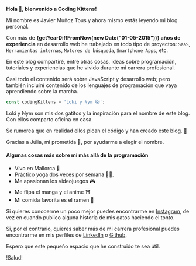 
<Highlight><b class='font-display text-xl text-primary-600 dark:text-primary-100'>Hola 👋, bienvenido a Coding Kittens!</b></Highlight>

Mi nombre es Javier Muñoz Tous y ahora mismo estás leyendo mi blog personal.

Con más de **{getYearDiffFromNow(new Date("01-05-2015"))} años de experiencia** en desarrollo web he trabajado en todo tipo de proyectos: `SaaS`, `Herramientas internas`, `Motores de búsqueda`, `Smartphone Apps`, etc.

En este blog compartiré, entre otras cosas, ideas sobre programación, tutoriales y experiencias que he vivido durante mi carrera profesional.

Casi todo el contenido será sobre JavaScript y desarrollo web; pero también incluiré contenido de los lenguajes de programación que vaya aprendiendo sobre la marcha.


```typescript
const codingKittens = 'Loki y Nym 🐱';
```

<Highlight>Loki y Nym son mis dos gatitos y la inspiración para el nombre de este blog.</Highlight> Con ellos comparto oficina en casa.

Se rumorea que en realidad ellos pican el código y han creado este blog. 🤫

Gracias a Júlia, mi prometida 🧡, por ayudarme a elegir el nombre.

#### Algunas cosas más sobre mí más allá de la programación

- Vivo en Mallorca 🌴
- Práctico yoga dos veces por semana 🧘‍♂️.
- Me apasionan los videojuegos 🎮
- Me flipa el manga y el anime ⛩️
- Mi comida favorita es el ramen 🍜

Si quieres conocerme un poco mejor puedes encontrarme en [Instagram](https://www.instagram.com/javimtib92), de vez en cuando publico alguna historia de mis gatos haciendo el tonto.

Si, por el contrario, quieres saber más de mi carrera profesional puedes encontrarme en mis perfiles de [LinkedIn](https://www.linkedin.com/in/javier-muñoz-tous/) o [Github](https://github.com/Javimtib92).

Espero que este pequeño espacio que he construido te sea útil.

!Salud!